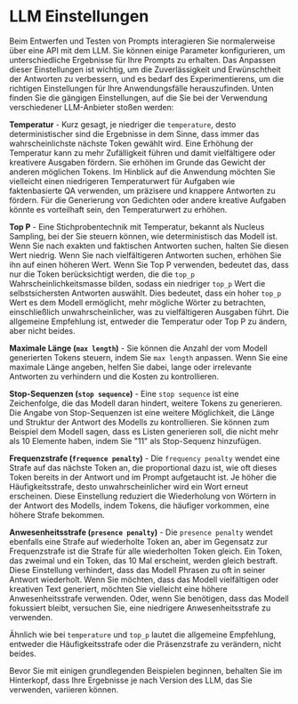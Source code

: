 # LLM Einstellungen

Beim Entwerfen und Testen von Prompts interagieren Sie normalerweise über eine API mit dem LLM. Sie können einige Parameter konfigurieren, um unterschiedliche Ergebnisse für Ihre Prompts zu erhalten. Das Anpassen dieser Einstellungen ist wichtig, um die Zuverlässigkeit und Erwünschtheit der Antworten zu verbessern, und es bedarf des Experimentierens, um die richtigen Einstellungen für Ihre Anwendungsfälle herauszufinden. Unten finden Sie die gängigen Einstellungen, auf die Sie bei der Verwendung verschiedener LLM-Anbieter stoßen werden:

**Temperatur** - Kurz gesagt, je niedriger die `temperature`, desto deterministischer sind die Ergebnisse in dem Sinne, dass immer das wahrscheinlichste nächste Token gewählt wird. Eine Erhöhung der Temperatur kann zu mehr Zufälligkeit führen und damit vielfältigere oder kreativere Ausgaben fördern. Sie erhöhen im Grunde das Gewicht der anderen möglichen Tokens. Im Hinblick auf die Anwendung möchten Sie vielleicht einen niedrigeren Temperaturwert für Aufgaben wie faktenbasierte QA verwenden, um präzisere und knappere Antworten zu fördern. Für die Generierung von Gedichten oder andere kreative Aufgaben könnte es vorteilhaft sein, den Temperaturwert zu erhöhen.

**Top P** - Eine Stichprobentechnik mit Temperatur, bekannt als Nucleus Sampling, bei der Sie steuern können, wie deterministisch das Modell ist. Wenn Sie nach exakten und faktischen Antworten suchen, halten Sie diesen Wert niedrig. Wenn Sie nach vielfältigeren Antworten suchen, erhöhen Sie ihn auf einen höheren Wert. Wenn Sie Top P verwenden, bedeutet das, dass nur die Token berücksichtigt werden, die die `top_p` Wahrscheinlichkeitsmasse bilden, sodass ein niedriger `top_p` Wert die selbstsichersten Antworten auswählt. Dies bedeutet, dass ein hoher `top_p` Wert es dem Modell ermöglicht, mehr mögliche Wörter zu betrachten, einschließlich unwahrscheinlicher, was zu vielfältigeren Ausgaben führt. Die allgemeine Empfehlung ist, entweder die Temperatur oder Top P zu ändern, aber nicht beides.

**Maximale Länge (`max length`)** - Sie können die Anzahl der vom Modell generierten Tokens steuern, indem Sie `max length` anpassen. Wenn Sie eine maximale Länge angeben, helfen Sie dabei, lange oder irrelevante Antworten zu verhindern und die Kosten zu kontrollieren.

**Stop-Sequenzen (`stop sequence`)** - Eine `stop sequence` ist eine Zeichenfolge, die das Modell daran hindert, weitere Tokens zu generieren. Die Angabe von Stop-Sequenzen ist eine weitere Möglichkeit, die Länge und Struktur der Antwort des Modells zu kontrollieren. Sie können zum Beispiel dem Modell sagen, dass es Listen generieren soll, die nicht mehr als 10 Elemente haben, indem Sie "11" als Stop-Sequenz hinzufügen.

**Frequenzstrafe (`frequence penalty`)** - Die `frequency penalty` wendet eine Strafe auf das nächste Token an, die proportional dazu ist, wie oft dieses Token bereits in der Antwort und im Prompt aufgetaucht ist. Je höher die Häufigkeitsstrafe, desto unwahrscheinlicher wird ein Wort erneut erscheinen. Diese Einstellung reduziert die Wiederholung von Wörtern in der Antwort des Modells, indem Tokens, die häufiger vorkommen, eine höhere Strafe bekommen.

**Anwesenheitsstrafe (`presence penalty`)** - Die `presence penalty` wendet ebenfalls eine Strafe auf wiederholte Token an, aber im Gegensatz zur Frequenzstrafe ist die Strafe für alle wiederholten Token gleich. Ein Token, das zweimal und ein Token, das 10 Mal erscheint, werden gleich bestraft. Diese Einstellung verhindert, dass das Modell Phrasen zu oft in seiner Antwort wiederholt. Wenn Sie möchten, dass das Modell vielfältigen oder kreativen Text generiert, möchten Sie vielleicht eine höhere Anwesenheitsstrafe verwenden. Oder, wenn Sie benötigen, dass das Modell fokussiert bleibt, versuchen Sie, eine niedrigere Anwesenheitsstrafe zu verwenden.

Ähnlich wie bei `temperature` und `top_p` lautet die allgemeine Empfehlung, entweder die Häufigkeitsstrafe oder die Präsenzstrafe zu verändern, nicht beides.

Bevor Sie mit einigen grundlegenden Beispielen beginnen, behalten Sie im Hinterkopf, dass Ihre Ergebnisse je nach Version des LLM, das Sie verwenden, variieren können.

